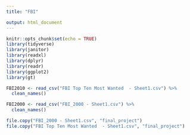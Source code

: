 ```yaml
---
title: "FBI"

output: html_document
---
```


```r
knitr::opts_chunk$set(echo = TRUE)
library(tidyverse)
library(janitor)
library(readxl)
library(dplyr)
library(readr)
library(ggplot2)
library(gt)
```

```r

FBI2010 <- read_csv("FBI Top Ten Most Wanted  - Sheet1.csv") %>% 
  clean_names() 

FBI2000 <- read_csv("FBI_2000 - Sheet1.csv") %>% 
  clean_names()

file.copy("FBI_2000 - Sheet1.csv", "final_project")
file.copy("FBI Top Ten Most Wanted  - Sheet1.csv", "final_project")
```

```r


```

